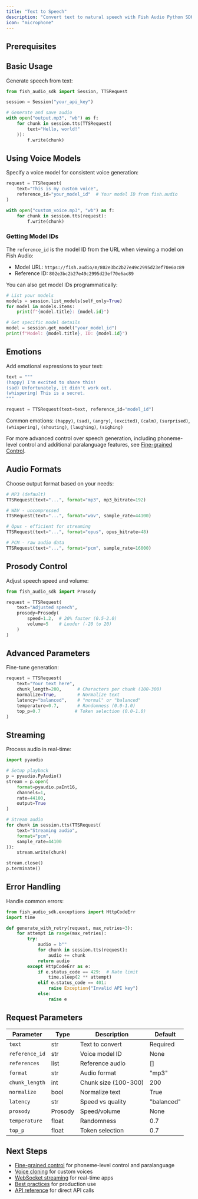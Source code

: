 ```yaml
---
title: "Text to Speech"
description: "Convert text to natural speech with Fish Audio Python SDK"
icon: "microphone"
---
```



## Prerequisites

<Prerequisites />

## Basic Usage

Generate speech from text:

```python
from fish_audio_sdk import Session, TTSRequest

session = Session("your_api_key")

# Generate and save audio
with open("output.mp3", "wb") as f:
    for chunk in session.tts(TTSRequest(
        text="Hello, world!"
    )):
        f.write(chunk)
```

## Using Voice Models

Specify a voice model for consistent voice generation:

```python
request = TTSRequest(
    text="This is my custom voice",
    reference_id="your_model_id"  # Your model ID from fish.audio
)

with open("custom_voice.mp3", "wb") as f:
    for chunk in session.tts(request):
        f.write(chunk)
```

### Getting Model IDs

The `reference_id` is the model ID from the URL when viewing a model on Fish Audio:

- Model URL: `https://fish.audio/m/802e3bc2b27e49c2995d23ef70e6ac89`
- Reference ID: `802e3bc2b27e49c2995d23ef70e6ac89`

You can also get model IDs programmatically:

```python
# List your models
models = session.list_models(self_only=True)
for model in models.items:
    print(f"{model.title}: {model.id}")

# Get specific model details
model = session.get_model("your_model_id")
print(f"Model: {model.title}, ID: {model.id}")
```

## Emotions

Add emotional expressions to your text:

```python
text = """
(happy) I'm excited to share this!
(sad) Unfortunately, it didn't work out.
(whispering) This is a secret.
"""

request = TTSRequest(text=text, reference_id="model_id")
```

Common emotions: `(happy)`, `(sad)`, `(angry)`, `(excited)`, `(calm)`, `(surprised)`, `(whispering)`, `(shouting)`, `(laughing)`, `(sighing)`

For more advanced control over speech generation, including phoneme-level control and additional paralanguage features, see [Fine-grained Control](/developer-platform/core-features/fine-grained-control).

## Audio Formats

Choose output format based on your needs:

```python
# MP3 (default)
TTSRequest(text="...", format="mp3", mp3_bitrate=192)

# WAV - uncompressed
TTSRequest(text="...", format="wav", sample_rate=44100)

# Opus - efficient for streaming
TTSRequest(text="...", format="opus", opus_bitrate=48)

# PCM - raw audio data
TTSRequest(text="...", format="pcm", sample_rate=16000)
```

## Prosody Control

Adjust speech speed and volume:

```python
from fish_audio_sdk import Prosody

request = TTSRequest(
    text="Adjusted speech",
    prosody=Prosody(
        speed=1.2,  # 20% faster (0.5-2.0)
        volume=5    # Louder (-20 to 20)
    )
)
```

## Advanced Parameters

Fine-tune generation:

```python
request = TTSRequest(
    text="Your text here",
    chunk_length=200,      # Characters per chunk (100-300)
    normalize=True,        # Normalize text
    latency="balanced",    # "normal" or "balanced"
    temperature=0.7,       # Randomness (0.0-1.0)
    top_p=0.7             # Token selection (0.0-1.0)
)
```

## Streaming

Process audio in real-time:

```python
import pyaudio

# Setup playback
p = pyaudio.PyAudio()
stream = p.open(
    format=pyaudio.paInt16,
    channels=1,
    rate=44100,
    output=True
)

# Stream audio
for chunk in session.tts(TTSRequest(
    text="Streaming audio",
    format="pcm",
    sample_rate=44100
)):
    stream.write(chunk)

stream.close()
p.terminate()
```

## Error Handling

Handle common errors:

```python
from fish_audio_sdk.exceptions import HttpCodeErr
import time

def generate_with_retry(request, max_retries=3):
    for attempt in range(max_retries):
        try:
            audio = b""
            for chunk in session.tts(request):
                audio += chunk
            return audio
        except HttpCodeErr as e:
            if e.status_code == 429:  # Rate limit
                time.sleep(2 ** attempt)
            elif e.status_code == 401:
                raise Exception("Invalid API key")
            else:
                raise e
```

## Request Parameters

| Parameter      | Type    | Description          | Default    |
|----------------|---------|----------------------|------------|
| `text`         | str     | Text to convert      | Required   |
| `reference_id` | str     | Voice model ID       | None       |
| `references`   | list    | Reference audio      | []         |
| `format`       | str     | Audio format         | "mp3"      |
| `chunk_length` | int     | Chunk size (100-300) | 200        |
| `normalize`    | bool    | Normalize text       | True       |
| `latency`      | str     | Speed vs quality     | "balanced" |
| `prosody`      | Prosody | Speed/volume         | None       |
| `temperature`  | float   | Randomness           | 0.7        |
| `top_p`        | float   | Token selection      | 0.7        |

## Next Steps

- [Fine-grained control](/developer-platform/core-features/fine-grained-control) for phoneme-level control and paralanguage
- [Voice cloning](/developer-platform/sdks/python/voice-cloning) for custom voices
- [WebSocket streaming](/developer-platform/sdks/python/websocket) for real-time apps
- [Best practices](/resources/best-practices/text-to-speech) for production use
- [API reference](/api-reference/endpoint/openapi-v1/text-to-speech) for direct API calls
